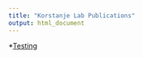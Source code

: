 ```yaml
---
title: "Korstanje Lab Publications"
output: html_document
---
```


*[Testing](Bear_Rmd/Template4Ron.html)
